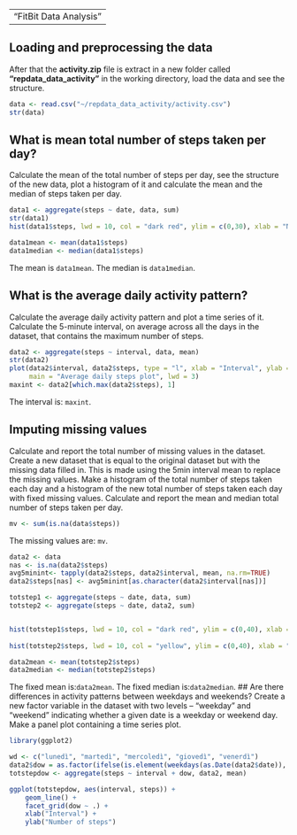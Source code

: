 
---
"FitBit Data Analysis"
---

## Loading and preprocessing the data
After that the **activity.zip** file is extract in a new folder called **"repdata_data_activity"** in the working directory, load the data and see the structure.
```r
data <- read.csv("~/repdata_data_activity/activity.csv")
str(data)
```


## What is mean total number of steps taken per day?
Calculate the mean of the total number of steps per day, see the structure of the new data, plot a histogram of it and calculate the mean and the median of steps taken per day.

```r
data1 <- aggregate(steps ~ date, data, sum)
str(data1)
hist(data1$steps, lwd = 10, col = "dark red", ylim = c(0,30), xlab = "Number of steps", main = "Histogram of the number of steps")

data1mean <- mean(data1$steps)
data1median <- median(data1$steps)

```
The mean is `data1mean`.
The median is `data1median`.

## What is the average daily activity pattern?
Calculate the average daily activity pattern and plot a time series of it.
Calculate the 5-minute interval, on average across all the days in the dataset, that contains the maximum number of steps.

```r
data2 <- aggregate(steps ~ interval, data, mean)
str(data2)
plot(data2$interval, data2$steps, type = "l", xlab = "Interval", ylab = "Number of steps",
     main = "Average daily steps plot", lwd = 3)
maxint <- data2[which.max(data2$steps), 1]

```
The interval is: `maxint`.

## Imputing missing values
Calculate and report the total number of missing values in the dataset. Create a new dataset that is equal to the original dataset but with the missing data filled in. This is made using the 5min interval mean to replace the missing values.
Make a histogram of the total number of steps taken each day and a histogram of the new total number of steps taken each day with fixed missing values. Calculate and report the mean and median total number of steps taken per day.

```r
mv <- sum(is.na(data$steps))

```
The missing values are: `mv`.
```r
data2 <- data
nas <- is.na(data2$steps)
avg5minint<- tapply(data2$steps, data2$interval, mean, na.rm=TRUE)
data2$steps[nas] <- avg5minint[as.character(data2$interval[nas])]

totstep1 <- aggregate(steps ~ date, data, sum)
totstep2 <- aggregate(steps ~ date, data2, sum)


hist(totstep1$steps, lwd = 10, col = "dark red", ylim = c(0,40), xlab = "Number of steps", main = "Histogram of the number of steps")
 
hist(totstep2$steps, lwd = 10, col = "yellow", ylim = c(0,40), xlab = "Number of steps", main = "Histogram of the number of steps including fixed missing values")  

data2mean <- mean(totstep2$steps)
data2median <- median(totstep2$steps)
```
The fixed mean is:`data2mean`.
The fixed median is:`data2median`.
## Are there differences in activity patterns between weekdays and weekends?
Create a new factor variable in the dataset with two levels – “weekday” and “weekend” indicating whether a given date is a weekday or weekend day. Make a panel plot containing a time series plot.


```r
library(ggplot2)

wd <- c("lunedì", "martedì", "mercoledì", "giovedì", "venerdì")
data2$dow = as.factor(ifelse(is.element(weekdays(as.Date(data2$date)), wd), "Weekday", "Weekend"))
totstepdow <- aggregate(steps ~ interval + dow, data2, mean)

ggplot(totstepdow, aes(interval, steps)) + 
    geom_line() + 
    facet_grid(dow ~ .) +
    xlab("Interval") + 
    ylab("Number of steps")
```
